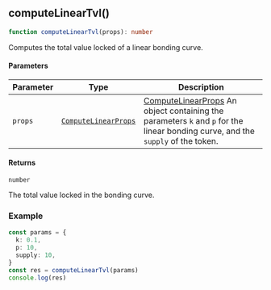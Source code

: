 

<a id="computeLinearTvl"></a>

## computeLinearTvl()

```ts copy
function computeLinearTvl(props): number
```

Computes the total value locked of a linear bonding curve.

#### Parameters

| Parameter | Type | Description |
| ------ | ------ | ------ |
| `props` | [`ComputeLinearProps`](../types.mdx#ComputeLinearProps) | [ComputeLinearProps](../types.mdx#ComputeLinearProps) An object containing the parameters `k` and `p` for the linear bonding curve, and the `supply` of the token. |

#### Returns

`number`

The total value locked in the bonding curve.

### Example

```ts copy
const params = {
  k: 0.1,
  p: 10,
  supply: 10,
}
const res = computeLinearTvl(params)
console.log(res)
```

